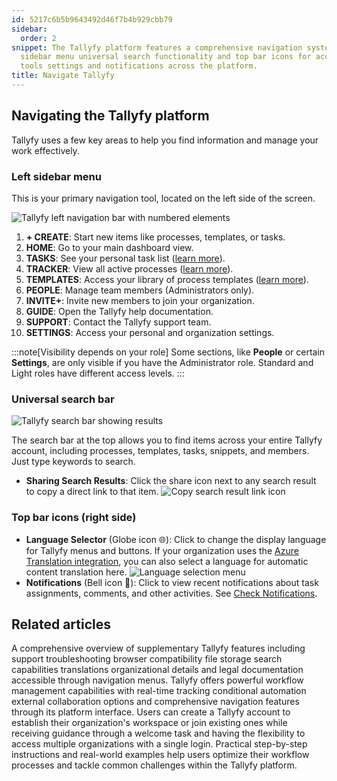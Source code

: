 ```yaml
---
id: 5217c6b5b9643492d46f7b4b929cbb79
sidebar:
  order: 2
snippet: The Tallyfy platform features a comprehensive navigation system with a left
  sidebar menu universal search functionality and top bar icons for accessing various
  tools settings and notifications across the platform.
title: Navigate Tallyfy
---
```


## Navigating the Tallyfy platform

Tallyfy uses a few key areas to help you find information and manage your work effectively.

### Left sidebar menu

This is your primary navigation tool, located on the left side of the screen.

![Tallyfy left navigation bar with numbered elements](https://screenshots.tallyfy.com/tallyfy%2Fpro%2Fdesktop-light-sidebar-numerated.png)

1.  **+ CREATE**: Start new items like processes, templates, or tasks.
2.  **HOME**: Go to your main dashboard view.
3.  **TASKS**: See your personal task list ([learn more](/products/pro/tracking-and-tasks/tasks/)).
4.  **TRACKER**: View all active processes ([learn more](/products/pro/tracking-and-tasks/tracker-view/)).
5.  **TEMPLATES**: Access your library of process templates ([learn more](/products/pro/documenting/templates/)).
6.  **PEOPLE**: Manage team members (Administrators only).
7.  **INVITE+**: Invite new members to join your organization.
8.  **GUIDE**: Open the Tallyfy help documentation.
9.  **SUPPORT**: Contact the Tallyfy support team.
10. **SETTINGS**: Access your personal and organization settings.

:::note[Visibility depends on your role]
Some sections, like **People** or certain **Settings**, are only visible if you have the Administrator role. Standard and Light roles have different access levels.
:::

### Universal search bar

![Tallyfy search bar showing results](https://screenshots.tallyfy.com/tallyfy%2Fpro%2Fdesktop-light-search-bar-results.png)

The search bar at the top allows you to find items across your entire Tallyfy account, including processes, templates, tasks, snippets, and members. Just type keywords to search.

*   **Sharing Search Results**: Click the share icon next to any search result to copy a direct link to that item.
    ![Copy search result link icon](https://screenshots.tallyfy.com/tallyfy%2Fpro%2Fdesktop-light-copy-search-result-link.png)

### Top bar icons (right side)

*   **Language Selector** (Globe icon 🌐): Click to change the display language for Tallyfy menus and buttons. If your organization uses the [Azure Translation integration](/products/pro/integrations/azure-translation/), you can also select a language for automatic content translation here.
    ![Language selection menu](https://screenshots.tallyfy.com/tallyfy%2Fpro%2Fdesktop-light-change-language.png)
*   **Notifications** (Bell icon 🔔): Click to view recent notifications about task assignments, comments, and other activities. See [Check Notifications](/products/pro/tracking-and-tasks/how-can-i-view-notifications-in-tallyfy/).


## Related articles
<CardGrid>
<LinkTitleCard header="<b>Pro > Miscellaneous</b>" href="/products/pro/miscellaneous/" > A comprehensive overview of supplementary Tallyfy features including support troubleshooting browser compatibility file storage search capabilities translations organizational details and legal documentation accessible through navigation menus. </LinkTitleCard>
<LinkTitleCard header="<b>Tutorials > Key features</b>" href="/products/pro/tutorials/features/" > Tallyfy offers powerful workflow management capabilities with real-time tracking conditional automation external collaboration options and comprehensive navigation features through its platform interface. </LinkTitleCard>
<LinkTitleCard header="<b>Tutorials > Create an organization</b>" href="/products/pro/tutorials/how-can-i-create-a-new-tallyfy-account/" > Users can create a Tallyfy account to establish their organization's workspace or join existing ones while receiving guidance through a welcome task and having the flexibility to access multiple organizations with a single login. </LinkTitleCard>
<LinkTitleCard header="<b>Tutorials > How-to guides</b>" href="/products/pro/tutorials/how-to/" > Practical step-by-step instructions and real-world examples help users optimize their workflow processes and tackle common challenges within the Tallyfy platform. </LinkTitleCard>
</CardGrid>